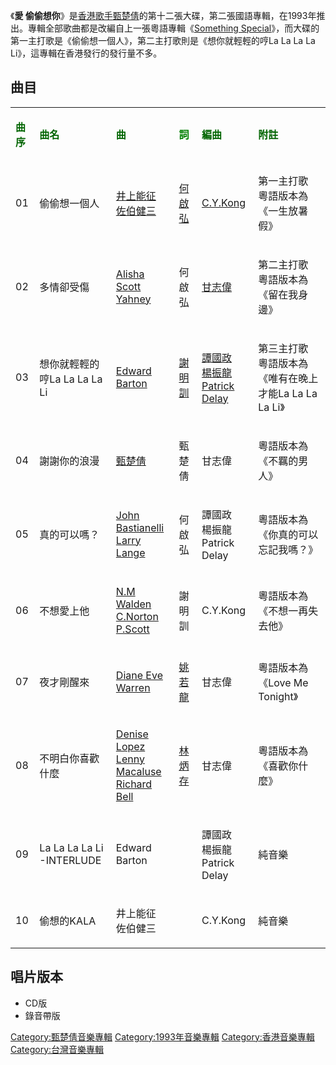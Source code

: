 {{Album infobox | <!-- See Wikipedia:WikiProject_Albums -->
|  Name        = 愛 偷偷想你
|  Type        = [[專輯|專輯]]
|  Artist      = [[甄楚倩|甄楚倩]]
|  Cover       = 甄楚倩 愛 偷偷想你.jpg
|  Released    = 1993年
|  Recorded    = 1993年
|  Genre       = [[國語流行音樂|國語流行音樂]]
|  Length      = 44分2秒
|  Label       = {{hlist|[[英明傳播|英明傳播]]|[[波麗佳音|波麗佳音]]}}
|  Number      = 
|  Producer    = [[楊振龍|楊振龍]]
|  Last album  = [[Something_Special|Something Special]] <br />（1992年9月）
|  This album  = '''愛 偷偷想你'''<br />（1993年）
|  Next album  = [[新曲精選|新曲精選]]<br />（1993年6月）
}}

《'''愛 偷偷想你'''》是[[香港|香港]][[歌手|歌手]][[甄楚倩|甄楚倩]]的第十二張大碟，第二張國語專輯，在1993年推出。專輯全部歌曲都是改編自上一張粵語專輯《[[Something_Special|Something Special]]》，而大碟的第一主打歌是《偷偷想一個人》，第二主打歌則是《想你就輕輕的哼La La La La Li》，這專輯在香港發行的發行量不多。

== 曲目 ==
{| class="wikitable"
|-
| <font color=darkgreen>'''曲序'''</font> || <font color=darkgreen>'''曲名'''</font> || <font color=darkgreen>'''曲'''</font> || <font color=green>'''詞'''</font> || <font color=darkgreen>'''編曲'''</font> || <font color=darkgreen>'''附註'''</font>
|-
| 01 || 偷偷想一個人 || [[井上能征|井上能征]]<br>[[佐伯健三|佐伯健三]] || [[何啟弘|何啟弘]] || [[C.Y.Kong|C.Y.Kong]] || 第一主打歌<br>粵語版本為《一生放暑假》
|-
| 02 || 多情卻受傷 || [[Alisha|Alisha]]<br>[[Scott_Yahney|Scott Yahney]] || 何啟弘 || [[甘志偉|甘志偉]] || 第二主打歌<br>粵語版本為《留在我身邊》
|-
| 03 || 想你就輕輕的哼La La La La Li || [[Edward_Barton|Edward Barton]] || [[謝明訓|謝明訓]] || [[譚國政|譚國政]]<br>[[楊振龍|楊振龍]]<br>[[Patrick_Delay|Patrick Delay]] || 第三主打歌<br>粵語版本為《唯有在晚上才能La La La La Li》
|-
| 04 || 謝謝你的浪漫 || [[甄楚倩|甄楚倩]] || 甄楚倩 || 甘志偉 || 粵語版本為《不羈的男人》
|-
| 05 || 真的可以嗎？ || [[John_Bastianelli|John Bastianelli]]<br>[[Larry_Lange|Larry Lange]] || 何啟弘 || 譚國政<br>楊振龍<br>Patrick Delay || 粵語版本為《你真的可以忘記我嗎？》
|-
| 06 || 不想愛上他 || [[N.M_Walden|N.M Walden]]<br>[[C.Norton|C.Norton]]<br>[[P.Scott|P.Scott]] || 謝明訓 || C.Y.Kong || 粵語版本為《不想一再失去他》
|-
| 07 || 夜才剛醒來 || [[Diane_Eve_Warren|Diane Eve Warren]] || [[姚若龍|姚若龍]] || 甘志偉 || 粵語版本為《Love Me Tonight》
|-
| 08 || 不明白你喜歡什麼 || [[Denise_Lopez|Denise Lopez]]<br>[[Lenny_Macaluse|Lenny Macaluse]]<br>[[Richard_Bell|Richard Bell]] || [[林炳存|林炳存]] || 甘志偉 || 粵語版本為《喜歡你什麼》
|-
| 09 || La La La La Li -INTERLUDE || Edward Barton ||  || 譚國政<br>楊振龍<br>Patrick Delay || 純音樂
|-
| 10 || 偷想的KALA || 井上能征<br>佐伯健三 ||  || C.Y.Kong || 純音樂
|}

== 唱片版本 ==
*CD版
*錄音帶版

[[Category:甄楚倩音樂專輯|Category:甄楚倩音樂專輯]]
[[Category:1993年音樂專輯|Category:1993年音樂專輯]]
[[Category:香港音樂專輯|Category:香港音樂專輯]]
[[Category:台灣音樂專輯|Category:台灣音樂專輯]]